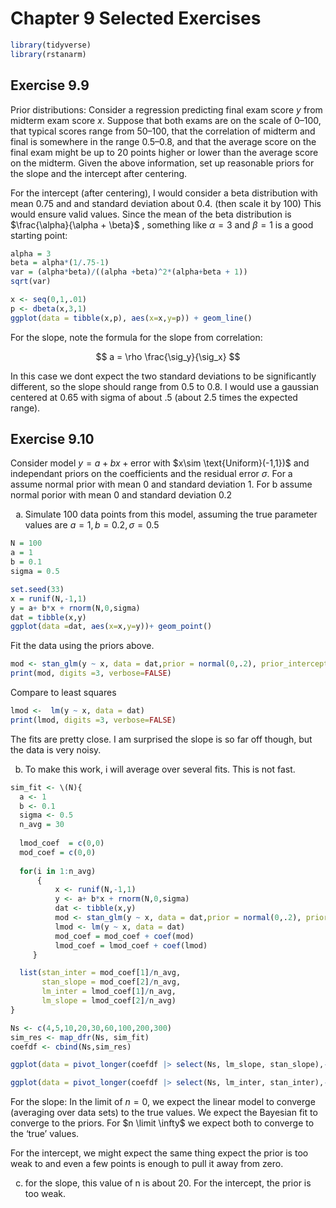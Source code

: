 # Chapter 9 Selected Exercises

```r
library(tidyverse)
library(rstanarm)
```
  

## Exercise 9.9
Prior distributions: Consider a regression predicting final exam score $y$  from midterm exam
score $x$. Suppose that both exams are on the scale of 0–100, that typical scores range from
50–100, that the correlation of midterm and final is somewhere in the range 0.5–0.8, and that the
average score on the final exam might be up to 20 points higher or lower than the average score
on the midterm.
Given the above information, set up reasonable priors for the slope and the intercept after
centering.


For the intercept (after centering), I would consider a beta distribution with mean 0.75 and  and standard deviation about 0.4.   (then scale it by 100) This would ensure valid values. Since the mean of the beta distribution is $\frac{\alpha}{\alpha + \beta}$ , something like $\alpha = 3$ and $\beta=1$ is a good starting point:

```r
alpha = 3
beta = alpha*(1/.75-1)
var = (alpha*beta)/((alpha +beta)^2*(alpha+beta + 1))
sqrt(var)

```
```r
x <- seq(0,1,.01)
p <- dbeta(x,3,1)
ggplot(data = tibble(x,p), aes(x=x,y=p)) + geom_line()

```

For the slope, note the formula for the slope from correlation:

$$ 
a = \rho \frac{\sig_y}{\sig_x}
$$


In this case we dont expect the two standard deviations to be significantly different, so the slope should range from 0.5 to 0.8.  I would use a gaussian centered at 0.65 with sigma of about .5 (about 2.5 times the expected range).



## Exercise 9.10

Consider model $y=a + bx + \text{error}$ with $x\sim \text{Uniform}(-1,1})$ and independant priors on the coefficients and the residual error $\sigma$.  For a assume normal prior with mean 0 and standard deviation 1. For b assume normal porior with mean 0 and standard deviation 0.2

a)  Simulate   100 data points from this model, assuming the true parameter values are $a=1, b= 0.2, \sigma = 0.5$

```r
N = 100
a = 1
b = 0.1
sigma = 0.5

set.seed(33)
x = runif(N,-1,1)
y = a+ b*x + rnorm(N,0,sigma)
dat = tibble(x,y)
ggplot(data =dat, aes(x=x,y=y))+ geom_point()

```

Fit the data using the priors above.

```r
mod <- stan_glm(y ~ x, data = dat,prior = normal(0,.2), prior_intercept = normal(0,1),  refresh=0)
print(mod, digits =3, verbose=FALSE)
```

Compare to least squares

```r
lmod <-  lm(y ~ x, data = dat)
print(lmod, digits =3, verbose=FALSE)
```
The fits are pretty close. I am surprised the slope is so far off though, but the data is very noisy.

b) To make this work, i will average over several fits. This is not fast.

```r
sim_fit <- \(N){
  a <- 1
  b <- 0.1
  sigma <- 0.5
  n_avg = 30
  
  lmod_coef  = c(0,0)
  mod_coef = c(0,0)
  
  for(i in 1:n_avg)
      {  
          x <- runif(N,-1,1)
          y <- a+ b*x + rnorm(N,0,sigma)
          dat <- tibble(x,y)
          mod <- stan_glm(y ~ x, data = dat,prior = normal(0,.2), prior_intercept = normal(0,1),  refresh=0)
          lmod <- lm(y ~ x, data = dat)
          mod_coef = mod_coef + coef(mod)
          lmod_coef = lmod_coef + coef(lmod)
     }

  list(stan_inter = mod_coef[1]/n_avg,
       stan_slope = mod_coef[2]/n_avg,
       lm_inter = lmod_coef[1]/n_avg, 
       lm_slope = lmod_coef[2]/n_avg)
}
```

```r
Ns <- c(4,5,10,20,30,60,100,200,300)
sim_res <- map_dfr(Ns, sim_fit)
coefdf <- cbind(Ns,sim_res)
```

 
```r
ggplot(data = pivot_longer(coefdf |> select(Ns, lm_slope, stan_slope),-Ns), aes(x=Ns, y=value)) + geom_point(aes(color=name)) + scale_x_log10() 
```


```r
ggplot(data = pivot_longer(coefdf |> select(Ns, lm_inter, stan_inter),-Ns), aes(x=Ns, y=value)) + geom_point(aes(color=name)) + scale_x_log10()
```

For the slope:
In the limit of $n=0$, we expect the linear model to converge (averaging over data sets) to the true values. We expect the Bayesian fit to converge to the priors. For $n \limit \infty$  we expect both to converge to the 'true' values. 

For the intercept, we might expect the same thing expect the prior is too weak to and even a few points is enough to pull it away from zero.


c) for the slope, this value of n is about 20. For the intercept, the prior is too weak.
